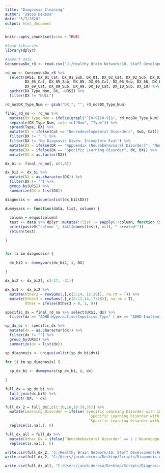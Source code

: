 ```yaml
---
title: "Diagnosis Cleaning"
author: "Jacob DeRosa"
date: "5/7/2020"
output: html_document
---
```


```r
knitr::opts_chunk$set(echo = TRUE)
```

```r
#load libraries 
library(dplyr)

```

```r
#import data 
ConsensusDx_r8 <- read.csv("J:/Healthy Brain Network/10. Staff Development/Research Projects/2019/Jake/Release8/ConsensusDx_r8.csv", header =T, sep = ",")

```

```r

rd_no <- ConsensusDx_r8 %>%
  select(URSI, DX_01_Cat, DX_01_Sub, DX_01, DX_02_Cat, DX_02_Sub, DX_02, DX_03_Cat, DX_03_Sub, DX_03, DX_04_Cat, DX_04_Sub, DX_04,
         DX_05_Cat, DX_05_Sub, DX_05, DX_06_Cat, DX_06_Sub, DX_06, DX_07_Cat, DX_07_Sub, DX_07, DX_08_Cat, DX_08_Sub, DX_08,
         DX_09_Cat, DX_09_Sub, DX_09, DX_10_Cat, DX_10_Sub, DX_10) %>%
  gather(DX_Type_Num, DX, -URSI) %>%
  filter(DX != "NULL")

rd_no$DX_Type_Num <- gsub("DX_", "", rd_no$DX_Type_Num)

final_rd_no <- rd_no %>%
  mutate(DX_Type_Num = ifelse(grepl("^[0-9][0-9]$", rd_no$DX_Type_Num), paste(rd_no$DX_Type_Num, "dx", sep = "_"), DX_Type_Num))%>%
  separate(DX_Type_Num, into =c("Num", "Type")) %>%
  spread(Type, DX) %>%
  mutate(DX = ifelse(Cat == "Neurodevelopmental Disorders", Sub, Cat)) %>%
  filter(DX != " ") %>% 
  filter(DX != "No Diagnosis Given: Incomplete Eval") %>%
  mutate(DX = ifelse(DX == "Apppendix (Neurobehavioral Disorder)", "Neurobehavioral Disorder", ifelse(DX == "Other Neurodevelopmental Disorders", "Neurodevelopmental Disorders", DX)))%>%
  mutate(DX = ifelse(DX == "Specific Learning Disorder", dx, DX)) %>%
  mutate(DX = as.factor(DX))

dx_bi <- final_rd_no[, c(1,6)]

dx_bi2 <- dx_bi %>% 
  mutate(DX = as.character(DX)) %>%
  filter(DX != "") %>%
  group_by(URSI) %>%
  summarize(DX = list(DX))

diagnosis <- unique(unlist(dx_bi2$DX))

dummyvars <- function(data, list, column) {
  
  column = enquo(column)
  test <- data %>% dplyr::mutate(!!list := sapply(!!column, function (x) ifelse(!!list %in% x, 1, 0)))
  print(paste0("column ", tail(names(test), n=1), " created!"))
  return(test)

}


for (i in diagnosis) {
  
  dx_bi2 <- dummyvars(dx_bi2, i, DX)
  
}

dx_bi2 <- dx_bi2[, c(-27, -31)]

dx_bi3 <- dx_bi2 %>% 
  mutate(Other2 = rowSums(.[,c(3:14, 16:29)], na.rm = T)) %>%
  mutate(Other3 = rowSums(.[,c(8:12,14,17:28)], na.rm = T),
         Other = ifelse(Other3 > 0, 1, 0)) 


```

```r

specific_dx = final_rd_no %>% select(URSI, dx) %>%
  filter(dx == "ADHD-Hyperactive/Impulsive Type" | dx == "ADHD-Inattentive Type" | dx == "ADHD-Combined Type" | dx == "Oppositional Defiant Disorder")

sp_dx_bi <- specific_dx %>% 
  mutate(dx = as.character(dx)) %>%
  filter(dx != "") %>%
  group_by(URSI) %>%
  summarize(dx = list(dx))

sp_diagnosis <- unique(unlist(sp_dx_bi$dx))

for (i in sp_diagnosis) {
  
  sp_dx_bi <- dummyvars(sp_dx_bi, i, dx)
  
}


```

```r

full_dx = sp_dx_bi %>%
  full_join(dx_bi3) %>%
  select(-DX, - dx)

full_dx_2 = full_dx[,c(1:10,16,18:19,35)] %>% 
  mutate(Learning_Disorder = ifelse(`Specific Learning Disorder with Impairment in Mathematics` == 1 | 
                                      `Specific Learning Disorder with Impairment in Reading` == 1 | 
                                      `Specific Learning Disorder with Impairment in Written Expression` == 1, "1", "0")) %>%
  replace(is.na(.), 0)

full_dx_all = full_dx %>%
  mutate(Other_Dx = ifelse(`Neurobehavioral Disorder` == 1 |`Neurocognitive Disorders` == 1 | `Gender Dysphoria` == 1 | `Personality Disorders` == 1 | `Other Conditions That May Be a Focus of Clinical Attention` == 1 | `Neurodevelopmental Disorders` == 1 | `Somatic Symptom and Related Disorders` == 1, "1", "0")) %>% select(-Other, -Other2, -Other3, -`Attention-Deficit/Hyperactivity Disorder`, -`Neurobehavioral Disorder`, -`Somatic Symptom and Related Disorders`, -`Neurocognitive Disorders`, -`Gender Dysphoria`, -`Personality Disorders`, -`Other Conditions That May Be a Focus of Clinical Attention`, -`Neurodevelopmental Disorders`) %>%
  replace(is.na(.), 0) 
```

```r


write.csv(full_dx_2, "J:/Healthy Brain Network/10. Staff Development/Research Projects/2019/Jake/Release8/Diagnosis.csv")
write.csv(full_dx_2, "C:/Users/jacob.derosa/Desktop/Scripts/Diagnosis.csv")

write.csv(full_dx_all, "C:/Users/jacob.derosa/Desktop/Scripts/Diagnosis_all.csv")


```

